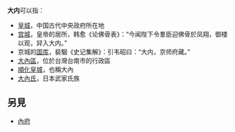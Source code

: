 '''大内'''可以指：
* [[皇城|皇城]]，中国古代中央政府所在地
* [[宫城|宫城]]，皇帝的居所，韩愈《论佛骨表》：“今闻陛下令羣臣迎佛骨於凤翔，御楼以观，舁入大内。”
* 京城的[[国库|国库]]，裴駰《史记集解》：引韦昭曰：“大内，京师府藏。”
* [[大內區|大內區]]，位於台灣台南市的行政區
* [[順化皇城|順化皇城]]，也稱大內
* [[大內氏|大內氏]]，日本武家氏族

== 另見 ==
* [[內府|內府]]

{{disambig|cat=二字建築物消歧義}}